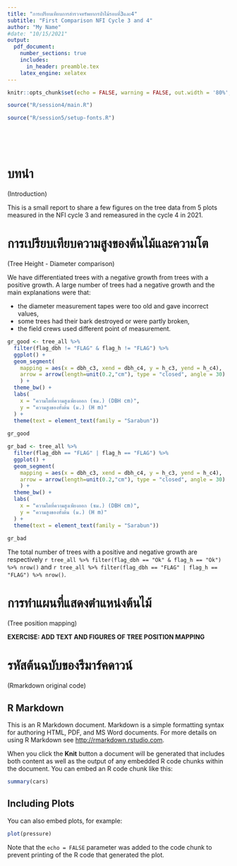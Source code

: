 ```yaml
---
title: "การเปรียบเทียบการสำรวจทรัพยากรป่าไม้รอบที่3และ4"
subtitle: "First Comparison NFI Cycle 3 and 4"
author: "My Name"
#date: "10/15/2021"
output: 
  pdf_document:
    number_sections: true
    includes:
      in_header: preamble.tex
    latex_engine: xelatex
---
```


```r
knitr::opts_chunk$set(echo = FALSE, warning = FALSE, out.width = '80%', fig.align = "center")

source("R/session4/main.R")

source("R/session5/setup-fonts.R")
```

\  

\  

# บทนำ {-}
(Introduction)

This is a small report to share a few figures on the tree data from 5 plots measured in the NFI cycle 3 and remeasured in the cycle 4 in 2021.


\newpage

# การเปรียบเทียบความสูงของต้นไม้และความโต
(Tree Height - Diameter comparison)

We have differentiated trees with a negative growth from trees with a positive growth. A large number of trees had a negative growth and the main explanations were that:

- the diameter measurement tapes were too old and gave incorrect values,
- some trees had their bark destroyed or were partly broken,
- the field crews used different point of measurement.


```r

gr_good <- tree_all %>%
  filter(flag_dbh != "FLAG" & flag_h != "FLAG") %>%
  ggplot() +
  geom_segment(
    mapping = aes(x = dbh_c3, xend = dbh_c4, y = h_c3, yend = h_c4),
    arrow = arrow(length=unit(0.2,"cm"), type = "closed", angle = 30)
    ) +
  theme_bw() +
  labs(
    x = "ความโตที่ความสูงเพียงออก (ซม.) (DBH cm)",
    y = "ความสูงของทั้งต้น (ม.) (H m)"
  ) +
  theme(text = element_text(family = "Sarabun"))
 
gr_good 

```

```r

gr_bad <- tree_all %>%
  filter(flag_dbh == "FLAG" | flag_h == "FLAG") %>%
  ggplot() +
  geom_segment(
    mapping = aes(x = dbh_c3, xend = dbh_c4, y = h_c3, yend = h_c4),
    arrow = arrow(length=unit(0.2,"cm"), type = "closed", angle = 30)
    ) +
  theme_bw() +
  labs(
    x = "ความโตที่ความสูงเพียงออก (ซม.) (DBH cm)",
    y = "ความสูงของทั้งต้น (ม.) (H m)"
  ) +
  theme(text = element_text(family = "Sarabun"))
 
gr_bad 

```

The total number of trees with a positive and negative growth are respectively ```r tree_all %>% filter(flag_dbh == "Ok" & flag_h == "Ok") %>% nrow()``` and ```r tree_all %>% filter(flag_dbh == "FLAG" | flag_h == "FLAG") %>% nrow()```.


\newpage

# การทำแผนที่แสดงตำแหน่งต้นไม้
(Tree position mapping)

**EXERCISE: ADD TEXT AND FIGURES OF TREE POSITION MAPPING**

\newpage

# รหัสต้นฉบับของรีมาร์คดาวน์
(Rmarkdown original code)

## R Markdown

This is an R Markdown document. Markdown is a simple formatting syntax for authoring HTML, PDF, and MS Word documents. For more details on using R Markdown see <http://rmarkdown.rstudio.com>.

When you click the **Knit** button a document will be generated that includes both content as well as the output of any embedded R code chunks within the document. You can embed an R code chunk like this:

```r
summary(cars)
```

## Including Plots

You can also embed plots, for example:

```r
plot(pressure)
```

Note that the `echo = FALSE` parameter was added to the code chunk to prevent printing of the R code that generated the plot.
